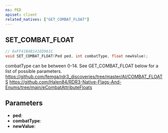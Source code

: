 ```yaml
---
ns: PED
apiset: client
related_natives: ["GET_COMBAT_FLOAT"]
---
```

## SET_COMBAT_FLOAT

```c
// 0xFF41B4B141ED981C
void SET_COMBAT_FLOAT(Ped ped, int combatType, float newValue);
```

combatType can be between 0-14. See GET_COMBAT_FLOAT below for a list of possible parameters.
https://github.com/femga/rdr3_discoveries/tree/master/AI/COMBAT_FLOATS 
https://github.com/Halen84/RDR3-Native-Flags-And-Enums/tree/main/eCombatAttributeFloats

## Parameters
* **ped**:
* **combatType**:
* **newValue**: